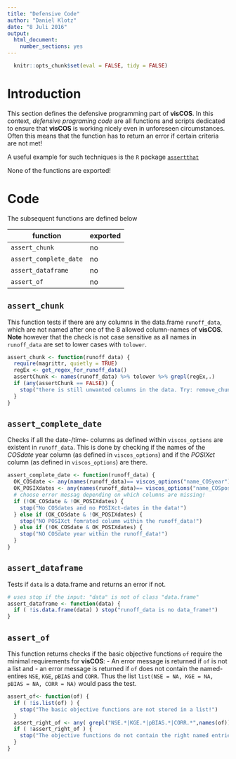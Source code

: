 ```yaml
---
title: "Defensive Code"
author: "Daniel Klotz"
date: "8 Juli 2016"
output:
  html_document:
    number_sections: yes
---
```


```r
  knitr::opts_chunk$set(eval = FALSE, tidy = FALSE)
```

# Introduction
This section defines the defensive programming part of **visCOS**.
In this context, *defensive programing code* are all functions and scripts
dedicated to ensure that **visCOS** is working nicely even in unforeseen
circumstances. Often this means that the function has to return an error
if certain criteria are not met!

A useful example for such techniques is the `R` package
[`assertthat`](https://cran.r-project.org/web/packages/assertthat/index.html)

None of the functions are exported!

# Code

The subsequent functions are defined below

function | exported
------------- | -------------
`assert_chunk` | no
`assert_complete_date` | no
 `assert_dataframe` | no
`assert_of` | no

## `assert_chunk`
This function tests if there are any columns in the data.frame `runoff_data`,
which are not named after one of the 8 allowed column-names of **visCOS**.
**Note** however that the check is not case sensitive as all names in
`runoff_data` are set to lower cases with `tolower`.
```r
assert_chunk <- function(runoff_data) {
  require(magrittr, quietly = TRUE)
  regEx <- get_regex_for_runoff_data()
  assertChunk <- names(runoff_data) %>% tolower %>% grepl(regEx,.)
  if (any(assertChunk == FALSE)) {
    stop("there is still unwanted columns in the data. Try: remove_chunk")
  }
}
```

## `assert_complete_date`
Checks if all the date-/time- columns as defined within `viscos_options` are
existent in `runoff_data`. This is done by checking if the names of the
*COSdate* year column (as defined in `viscos_options`) and if the
*POSIXct* column (as defined in `viscos_options`) are there.
```r
assert_complete_date <- function(runoff_data) {
  OK_COSdate <- any(names(runoff_data)== viscos_options("name_COSyear"))
  OK_POSIXdates <- any(names(runoff_data)== viscos_options("name_COSposix"))
  # choose error messag depending on which columns are missing!
  if (!OK_COSdate & !OK_POSIXdates) {
    stop("No COSdates and no POSIXct-dates in the data!")
  } else if (OK_COSdate & !OK_POSIXdates) {
    stop("NO POSIXct fomrated column within the runoff_data!")
  } else if (!OK_COSdate & OK_POSIXdates) {
    stop("NO COSdate year within the runoff_data!")
  }
}
```

## `assert_dataframe`
Tests if `data` is a data.frame and returns an error if not.
```r
# uses stop if the input: "data" is not of class "data.frame"
assert_dataframe <- function(data) {
  if ( !is.data.frame(data) ) stop("runoff_data is no data_frame!")
}
```


## `assert_of`
This function returns checks if the basic objective functions `of` require the
minimal requirements for **visCOS**:
- An error message is returned if `of` is not a list and
- an error message is returned if `of` does not contain the named-entires
`NSE`, `KGE`, `pBIAS` and `CORR`.
Thus the list `list(NSE = NA, KGE = NA, pBIAS = NA, CORR = NA)` would pass the
test.
```r
assert_of<- function(of) {
  if ( !is.list(of) ) {
    stop("The basic objective functions are not stored in a list!")
  }
  assert_right_of <- any( grepl("NSE.*|KGE.*|pBIAS.*|CORR.*",names(of)) == TRUE)
  if ( !assert_right_of ) {
    stop("The objective functions do not contain the right named entries, i.e. NSE,KGE,pBIAS,CORR")
  }
}
```
